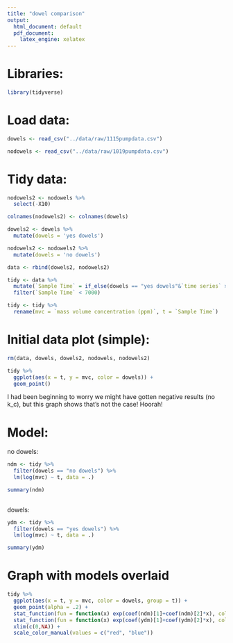 ```yaml
---
title: "dowel comparison"
output:
  html_document: default
  pdf_document: 
    latex_engine: xelatex
---
```


# Libraries:

```r

library(tidyverse)

```

# Load data:

```r

dowels <- read_csv("../data/raw/1115pumpdata.csv")

nodowels <- read_csv("../data/raw/1019pumpdata.csv")

```

# Tidy data:

```r

nodowels2 <- nodowels %>%
  select(-X10)

colnames(nodowels2) <- colnames(dowels)

dowels2 <- dowels %>%
  mutate(dowels = 'yes dowels')

nodowels2 <- nodowels2 %>%
  mutate(dowels = 'no dowels')

data <- rbind(dowels2, nodowels2)

tidy <- data %>%
  mutate(`Sample Time` = if_else(dowels == "yes dowels"&`time series` > 2, (`time series` - 3)*300 + 330, as.numeric(`Sample Time`))) %>%
  filter(`Sample Time` < 7000)

tidy <- tidy %>%
  rename(mvc = `mass volume concentration (ppm)`, t = `Sample Time`)


```

# Initial data plot (simple):

```r

rm(data, dowels, dowels2, nodowels, nodowels2)

tidy %>%
  ggplot(aes(x = t, y = mvc, color = dowels)) +
  geom_point()

```

I had been beginning to worry we might have gotten negative results (no k_c), but this graph shows that's not the case! Hoorah!

# Model:

no dowels:

```r

ndm <- tidy %>%
  filter(dowels == "no dowels") %>%
  lm(log(mvc) ~ t, data = .)

summary(ndm)
  
```

dowels:

```r

ydm <- tidy %>%
  filter(dowels == "yes dowels") %>%
  lm(log(mvc) ~ t, data = .)

summary(ydm)

```

# Graph with models overlaid

```r

tidy %>%
  ggplot(aes(x = t, y = mvc, color = dowels, group = t)) +
  geom_point(alpha = .2) +
  stat_function(fun = function(x) exp(coef(ndm)[1]+coef(ndm)[2]*x), color = "red", size = 0.05) +
  stat_function(fun = function(x) exp(coef(ydm)[1]+coef(ydm)[2]*x), color = "blue", size = 0.05) +
  xlim(c(0,NA)) +
  scale_color_manual(values = c("red", "blue"))

```

